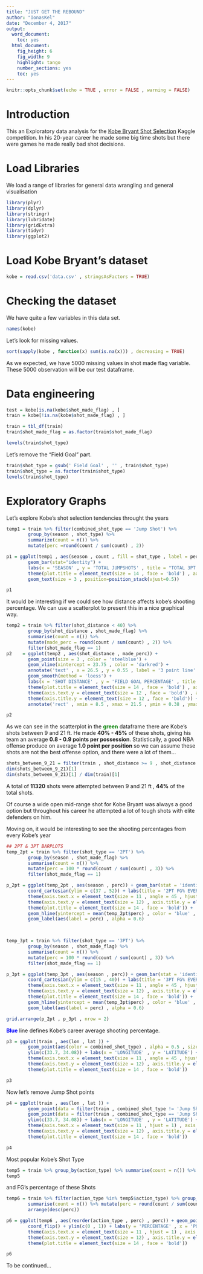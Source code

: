 ```yaml
---
title: "JUST GET THE REBOUND"
author: "IonasKel"
date: "December 4, 2017"
output:
  word_document:
    toc: yes
  html_document:
    fig_height: 6
    fig_width: 9
    highlight: tango
    number_sections: yes
    toc: yes
---
```



```r
knitr::opts_chunk$set(echo = TRUE , error = FALSE , warning = FALSE)
```

# Introduction 

This an Exploratory data analysis for the [Kobe Bryant Shot Selection](https://www.kaggle.com/c/kobe-bryant-shot-selection/overview) Kaggle competition. In his 20-year career he made some big time shots but there were games he made really bad shot decisions.


# Load Libraries

We load a range of libraries for general data wrangling and general visualisation

```r
library(plyr)
library(dplyr)
library(stringr)
library(lubridate)
library(gridExtra)
library(tidyr)
library(ggplot2)
```


# Load Kobe Bryant's dataset

```r
kobe = read.csv('data.csv' , stringsAsFactors = TRUE)
```

# Checking the dataset

We have quite a few variables in this data set.

```r
names(kobe)
```

Let's look for missing values.

```r
sort(sapply(kobe , function(x) sum(is.na(x))) , decreasing = TRUE)
```

As we expected, we have 5000 missing values in shot made flag variable. These 5000 observation will be our test dataframe.


# Data engineering

```r
test = kobe[is.na(kobe$shot_made_flag) , ]
train = kobe[!is.na(kobe$shot_made_flag) , ]
```
```r
train = tbl_df(train)
train$shot_made_flag = as.factor(train$shot_made_flag)
```

```r
levels(train$shot_type)
```

Let's remove the "Field Goal" part.

```r
train$shot_type = gsub(' Field Goal' , '' , train$shot_type)
train$shot_type = as.factor(train$shot_type)
levels(train$shot_type)
```

# Exploratory Graphs

Let's explore Kobe's shot selection tendencies throught the years

```r
temp1 = train %>% filter(combined_shot_type == 'Jump Shot') %>% 
        group_by(season , shot_type) %>% 
        summarize(count = n()) %>%
        mutate(perc =round(count / sum(count) , 2))

p1 = ggplot(temp1 , aes(season , count , fill = shot_type , label = perc)) + 
        geom_bar(stat="identity") + 
        labs(x = 'SEASON' , y = 'TOTAL JUMPSHOTS' , title = "TOTAL 3PT AND 2PT JUMPSHOTS KOBE ATTEMPTED PER SEASON") +
        theme(plot.title = element_text(size = 14 , face = 'bold') , axis.text.x = element_text(angle = 45)) + 
        geom_text(size = 3 , position=position_stack(vjust=0.5))

p1
```

It would be interesting if we could see how distance affects kobe's shooting percentage. We can use a scatterplot to present this in a nice graphical way.

```r
temp2 = train %>% filter(shot_distance < 40) %>%
        group_by(shot_distance , shot_made_flag) %>%
        summarise(count = n()) %>%
        mutate(made_perc = round(count / sum(count) , 2)) %>%
        filter(shot_made_flag == 1)
p2    = ggplot(temp2 , aes(shot_distance , made_perc)) + 
        geom_point(size = 3 , color = 'steelblue') +
        geom_vline(xintercept = 23.75 , color = 'darkred') + 
        annotate('text' , x = 26.5 , y = 0.55 , label = '3 point line' , color = 'darkred') + 
        geom_smooth(method = 'loess') + 
        labs(x = 'SHOT DISTANCE' , y = 'FIELD GOAL PERCENTAGE' , title = "KOBE'S FG % AT ANY GIVEN SHOT DISTANCE") +
        theme(plot.title = element_text(size = 14 , face = 'bold') , axis.text.x = element_text(size = 12 , face = 'bold')) + 
        theme(axis.text.y = element_text(size = 12 , face = 'bold') , axis.title.x = element_text(size = 12 , face = 'bold')) + 
        theme(axis.title.y = element_text(size = 12 , face = 'bold')) + 
        annotate('rect' , xmin = 8.5 , xmax = 21.5 , ymin = 0.38 , ymax = 0.47 , alpha = 0.15 , fill = 'green')

p2
```

As we can see in the scatterplot in the **<span style = 'color:green'>green</span>** dataframe there are Kobe's shots between 9 and 21 ft. He made **40% - 45%** of these shots, giving his team an average **0.8 - 0.9 points per possession**. Statistically, a good NBA offense produce on average **1.0 point per position** so we can assume these shots are not the best offense option, and there were a lot of them...

```r
shots_between_9_21 = filter(train , shot_distance >= 9 , shot_distance <=21 , combined_shot_type == 'Jump Shot')
dim(shots_between_9_21)[1]
dim(shots_between_9_21)[1] / dim(train)[1]
```

A total of **11320** shots were attempted between 9 and 21 ft , **44%** of the total shots.  

Of course a wide open mid-range shot for Kobe Bryant was always a good option but throughout his career he attempted a lot of tough shots with elite defenders on him. 


Moving on, it would be interesting to see the shooting percentages from every Kobe's year

```r
## 2PT & 3PT BARPLOTS
temp_2pt = train %>% filter(shot_type == '2PT') %>%
        group_by(season , shot_made_flag) %>%
        summarise(count = n()) %>%
        mutate(perc = 100 * round(count / sum(count) , 3)) %>%
        filter(shot_made_flag == 1)

p_2pt = ggplot(temp_2pt , aes(season , perc)) + geom_bar(stat = 'identity' , fill = 'darkgreen') +
        coord_cartesian(ylim = c(37 , 52)) + labs(title = '2PT FG% EVERY SEASON' , x = 'SEASON' , y = '2PT FG %') +
        theme(axis.text.x = element_text(size = 11 , angle = 45 , hjust = 1) , axis.title.x = element_text(size = 12 , face = 'bold')) + 
        theme(axis.text.y = element_text(size = 12) , axis.title.y = element_text(size = 12 , face = 'bold')) +
        theme(plot.title = element_text(size = 14 , face = 'bold')) +
        geom_hline(yintercept = mean(temp_2pt$perc) , color = 'blue' , size = 1.25 , alpha = 0.75) +
        geom_label(aes(label = perc) , alpha = 0.6)
       


temp_3pt = train %>% filter(shot_type == '3PT') %>%
        group_by(season , shot_made_flag) %>%
        summarise(count = n()) %>%
        mutate(perc = 100 * round(count / sum(count) , 3)) %>%
        filter(shot_made_flag == 1)

p_3pt = ggplot(temp_3pt , aes(season , perc)) + geom_bar(stat = 'identity' , fill = 'darkgreen') +
        coord_cartesian(ylim = c(15 , 40)) + labs(title = '3PT FG% EVERY SEASON' , x = 'SEASON' , y = '3PT FG %') +
        theme(axis.text.x = element_text(size = 11 , angle = 45 , hjust = 1) , axis.title.x = element_text(size = 12 , face = 'bold')) + 
        theme(axis.text.y = element_text(size = 12) , axis.title.y = element_text(size = 12 , face = 'bold')) +
        theme(plot.title = element_text(size = 14 , face = 'bold')) +
        geom_hline(yintercept = mean(temp_3pt$perc) , color = 'blue' , size = 1.25 , alpha = 0.75) +
        geom_label(aes(label = perc) , alpha = 0.6)

grid.arrange(p_2pt , p_3pt , nrow = 2)
```


**<span style = 'color:blue'>Blue</span>** line defines Kobe's career average shooting percentage. 

```r
p3 = ggplot(train , aes(lon , lat )) + 
        geom_point(aes(color = combined_shot_type) , alpha = 0.5 , size = 0.75) + 
        ylim(c(33.7, 34.08)) + labs(x = 'LONGITUDE' , y = 'LATITUDE') +
        theme(axis.text.x = element_text(size = 11 , angle = 45 , hjust = 1) , axis.title.x = element_text(size = 12 , face = 'bold')) + 
        theme(axis.text.y = element_text(size = 12) , axis.title.y = element_text(size = 12 , face = 'bold')) +
        theme(plot.title = element_text(size = 14 , face = 'bold'))

p3
```

Now let's remove Jump Shot points 

```r
p4 = ggplot(train , aes(lon , lat )) + 
        geom_point(data = filter(train , combined_shot_type != 'Jump Shot') , aes(color = combined_shot_type) , alpha = 0.5 , size = 2) + 
        geom_point(data = filter(train , combined_shot_type == 'Jump Shot') , color = 'lightgrey' , size = 1.5 , alpha = 0.075) +
        ylim(c(33.7, 34.08)) + labs(x = 'LONGITUDE' , y = 'LATITUDE') +
        theme(axis.text.x = element_text(size = 11 , hjust = 1) , axis.title.x = element_text(size = 12 , face = 'bold')) + 
        theme(axis.text.y = element_text(size = 12) , axis.title.y = element_text(size = 12 , face = 'bold')) +
        theme(plot.title = element_text(size = 14 , face = 'bold'))

p4

```

Most popular Kobe's Shot Type

```r
temp5 = train %>% group_by(action_type) %>% summarise(count = n()) %>% top_n(20) %>% arrange(desc(count))
temp5
```

and FG's percentage of these Shots

```r
temp6 = train %>% filter(action_type %in% temp5$action_type) %>% group_by(action_type , shot_made_flag) %>%
        summarise(count = n()) %>% mutate(perc = round(count / sum(count) , 2)) %>% filter(shot_made_flag == 1) %>%
        arrange(desc(perc))

p6 = ggplot(temp6 , aes(reorder(action_type , perc) , perc)) + geom_point(stat = 'identity' , color = 'darkgreen' , size = 3) + 
        coord_flip() + ylim(c(0 , 1)) + labs(y = 'PERCENTAGE' , x = 'POPULAR SHOT TYPES') +
        theme(axis.text.x = element_text(size = 11 , hjust = 1) , axis.title.x = element_text(size = 12 , face = 'bold')) + 
        theme(axis.text.y = element_text(size = 12) , axis.title.y = element_text(size = 12 , face = 'bold')) +
        theme(plot.title = element_text(size = 14 , face = 'bold'))

p6
```

To be continued...
